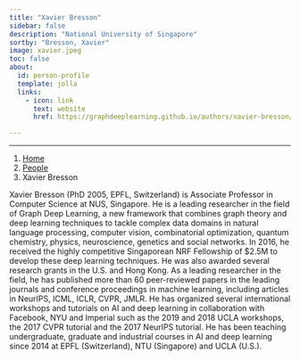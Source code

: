 ```yaml
---
title: "Xavier Bresson"
sidebar: false
description: "National University of Singapore"
sortby: "Bresson, Xavier"
image: xavier.jpeg
toc: false
about:
  id: person-profile
  template: jolla
  links:
    - icon: link
      text: website
      href: https://graphdeeplearning.github.io/authors/xavier-bresson/

---
```

---

```{=html}
<nav aria-label="breadcrumb">
  <ol class="breadcrumb">
    <li class="breadcrumb-item"><a href="../../index.html">Home</a></li>
    <li class="breadcrumb-item"><a href="../../people.html">People</a></li>
    <li class="breadcrumb-item active">Xavier Bresson</li>

  </ol>
</nav>
```

:::{#person-profile}
:::

Xavier Bresson (PhD 2005, EPFL, Switzerland) is Associate Professor in Computer Science at NUS, Singapore. He is a leading researcher in the field of Graph Deep Learning, a new framework that combines graph theory and deep learning techniques to tackle complex data domains in natural language processing, computer vision, combinatorial optimization, quantum chemistry, physics, neuroscience, genetics and social networks. In 2016, he received the highly competitive Singaporean NRF Fellowship of $2.5M to develop these deep learning techniques. He was also awarded several research grants in the U.S. and Hong Kong. As a leading researcher in the field, he has published more than 60 peer-reviewed papers in the leading journals and conference proceedings in machine learning, including articles in NeurIPS, ICML, ICLR, CVPR, JMLR. He has organized several international workshops and tutorials on AI and deep learning in collaboration with Facebook, NYU and Imperial such as the 2019 and 2018 UCLA workshops, the 2017 CVPR tutorial and the 2017 NeurIPS tutorial. He has been teaching undergraduate, graduate and industrial courses in AI and deep learning since 2014 at EPFL (Switzerland), NTU (Singapore) and UCLA (U.S.).